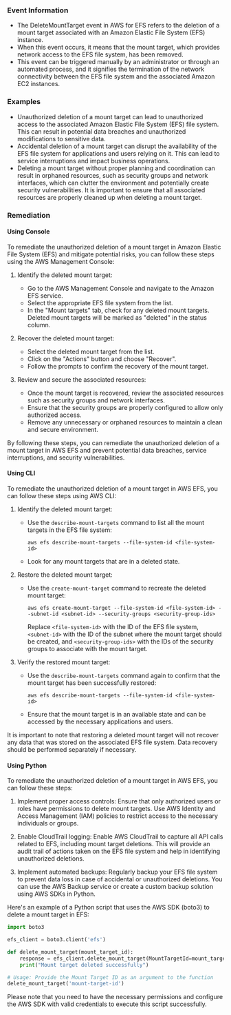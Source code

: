 
### Event Information

- The DeleteMountTarget event in AWS for EFS refers to the deletion of a mount target associated with an Amazon Elastic File System (EFS) instance.
- When this event occurs, it means that the mount target, which provides network access to the EFS file system, has been removed.
- This event can be triggered manually by an administrator or through an automated process, and it signifies the termination of the network connectivity between the EFS file system and the associated Amazon EC2 instances.


### Examples

- Unauthorized deletion of a mount target can lead to unauthorized access to the associated Amazon Elastic File System (EFS) file system. This can result in potential data breaches and unauthorized modifications to sensitive data.
- Accidental deletion of a mount target can disrupt the availability of the EFS file system for applications and users relying on it. This can lead to service interruptions and impact business operations.
- Deleting a mount target without proper planning and coordination can result in orphaned resources, such as security groups and network interfaces, which can clutter the environment and potentially create security vulnerabilities. It is important to ensure that all associated resources are properly cleaned up when deleting a mount target.

### Remediation

#### Using Console

To remediate the unauthorized deletion of a mount target in Amazon Elastic File System (EFS) and mitigate potential risks, you can follow these steps using the AWS Management Console:

1. Identify the deleted mount target:
   - Go to the AWS Management Console and navigate to the Amazon EFS service.
   - Select the appropriate EFS file system from the list.
   - In the "Mount targets" tab, check for any deleted mount targets. Deleted mount targets will be marked as "deleted" in the status column.

2. Recover the deleted mount target:
   - Select the deleted mount target from the list.
   - Click on the "Actions" button and choose "Recover".
   - Follow the prompts to confirm the recovery of the mount target.

3. Review and secure the associated resources:
   - Once the mount target is recovered, review the associated resources such as security groups and network interfaces.
   - Ensure that the security groups are properly configured to allow only authorized access.
   - Remove any unnecessary or orphaned resources to maintain a clean and secure environment.

By following these steps, you can remediate the unauthorized deletion of a mount target in AWS EFS and prevent potential data breaches, service interruptions, and security vulnerabilities.

#### Using CLI

To remediate the unauthorized deletion of a mount target in AWS EFS, you can follow these steps using AWS CLI:

1. Identify the deleted mount target:
   - Use the `describe-mount-targets` command to list all the mount targets in the EFS file system: 
     ```
     aws efs describe-mount-targets --file-system-id <file-system-id>
     ```
   - Look for any mount targets that are in a deleted state.

2. Restore the deleted mount target:
   - Use the `create-mount-target` command to recreate the deleted mount target:
     ```
     aws efs create-mount-target --file-system-id <file-system-id> --subnet-id <subnet-id> --security-groups <security-group-ids>
     ```
     Replace `<file-system-id>` with the ID of the EFS file system, `<subnet-id>` with the ID of the subnet where the mount target should be created, and `<security-group-ids>` with the IDs of the security groups to associate with the mount target.

3. Verify the restored mount target:
   - Use the `describe-mount-targets` command again to confirm that the mount target has been successfully restored:
     ```
     aws efs describe-mount-targets --file-system-id <file-system-id>
     ```
   - Ensure that the mount target is in an available state and can be accessed by the necessary applications and users.

It is important to note that restoring a deleted mount target will not recover any data that was stored on the associated EFS file system. Data recovery should be performed separately if necessary.

#### Using Python

To remediate the unauthorized deletion of a mount target in AWS EFS, you can follow these steps:

1. Implement proper access controls: Ensure that only authorized users or roles have permissions to delete mount targets. Use AWS Identity and Access Management (IAM) policies to restrict access to the necessary individuals or groups.

2. Enable CloudTrail logging: Enable AWS CloudTrail to capture all API calls related to EFS, including mount target deletions. This will provide an audit trail of actions taken on the EFS file system and help in identifying unauthorized deletions.

3. Implement automated backups: Regularly backup your EFS file system to prevent data loss in case of accidental or unauthorized deletions. You can use the AWS Backup service or create a custom backup solution using AWS SDKs in Python.

Here's an example of a Python script that uses the AWS SDK (boto3) to delete a mount target in EFS:

```python
import boto3

efs_client = boto3.client('efs')

def delete_mount_target(mount_target_id):
    response = efs_client.delete_mount_target(MountTargetId=mount_target_id)
    print("Mount target deleted successfully")

# Usage: Provide the Mount Target ID as an argument to the function
delete_mount_target('mount-target-id')
```

Please note that you need to have the necessary permissions and configure the AWS SDK with valid credentials to execute this script successfully.

